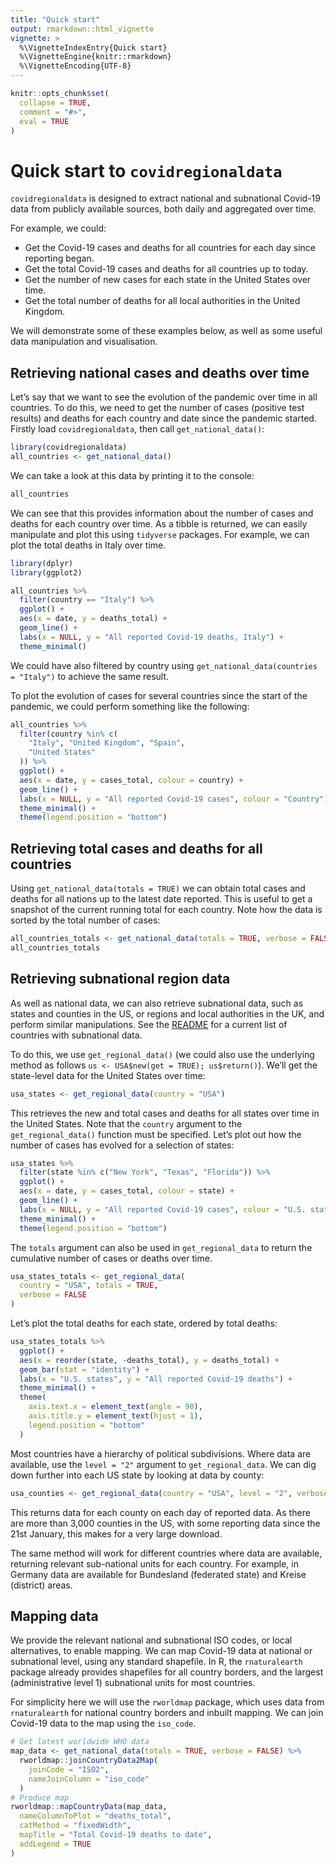 ```yaml
---
title: "Quick start"
output: rmarkdown::html_vignette
vignette: >
  %\VignetteIndexEntry{Quick start}
  %\VignetteEngine{knitr::rmarkdown}
  %\VignetteEncoding{UTF-8}
---
```


```r
knitr::opts_chunk$set(
  collapse = TRUE,
  comment = "#>",
  eval = TRUE
)
```

# Quick start to `covidregionaldata`

`covidregionaldata` is designed to extract national and subnational Covid-19 data from publicly available sources, both daily and aggregated over time.

For example, we could:

* Get the Covid-19 cases and deaths for all countries for each day since reporting began.
* Get the total Covid-19 cases and deaths for all countries up to today.
* Get the number of new cases for each state in the United States over time.
* Get the total number of deaths for all local authorities in the United Kingdom.

We will demonstrate some of these examples below, as well as some useful data manipulation and visualisation.

## Retrieving national cases and deaths over time

Let's say that we want to see the evolution of the pandemic over time in all countries. To do this, we need to get the number of cases (positive test results) and deaths for each country and date since the pandemic started. Firstly load `covidregionaldata`, then call `get_national_data()`:

```r
library(covidregionaldata)
all_countries <- get_national_data()
```

We can take a look at this data by printing it to the console:

```r
all_countries
```

We can see that this provides information about the number of cases and deaths for each country over time. As a tibble is returned, we can easily manipulate and plot this using `tidyverse` packages. For example, we can plot the total deaths in Italy over time.

```r
library(dplyr)
library(ggplot2)

all_countries %>%
  filter(country == "Italy") %>%
  ggplot() +
  aes(x = date, y = deaths_total) +
  geom_line() +
  labs(x = NULL, y = "All reported Covid-19 deaths, Italy") +
  theme_minimal()
```

We could have also filtered by country using `get_national_data(countries = "Italy")` to achieve the same result.

To plot the evolution of cases for several countries since the start of the pandemic, we could perform something like the following:

```r
all_countries %>%
  filter(country %in% c(
    "Italy", "United Kingdom", "Spain",
    "United States"
  )) %>%
  ggplot() +
  aes(x = date, y = cases_total, colour = country) +
  geom_line() +
  labs(x = NULL, y = "All reported Covid-19 cases", colour = "Country") +
  theme_minimal() +
  theme(legend.position = "bottom")
```

## Retrieving total cases and deaths for all countries

Using `get_national_data(totals = TRUE)` we can obtain total cases and deaths for all nations up to the latest date reported. This is useful to get a snapshot of the current running total for each country. Note how the data is sorted by the total number of cases:

```r
all_countries_totals <- get_national_data(totals = TRUE, verbose = FALSE)
all_countries_totals
```

## Retrieving subnational region data

As well as national data, we can also retrieve subnational data, such as states and counties in the US, or regions and local authorities in the UK, and perform similar manipulations. See the [README](https://epiforecasts.io/covidregionaldata/) for a current list of countries with subnational data.

To do this, we use `get_regional_data()` (we could also use the underlying method as follows `us <- USA$new(get = TRUE); us$return()`). We'll get the state-level data for the United States over time:

```r
usa_states <- get_regional_data(country = "USA")
```

This retrieves the new and total cases and deaths for all states over time in the United States. Note that the `country` argument to the `get_regional_data()` function must be specified. Let's plot out how the number of cases has evolved for a selection of states:

```r
usa_states %>%
  filter(state %in% c("New York", "Texas", "Florida")) %>%
  ggplot() +
  aes(x = date, y = cases_total, colour = state) +
  geom_line() +
  labs(x = NULL, y = "All reported Covid-19 cases", colour = "U.S. state") +
  theme_minimal() +
  theme(legend.position = "bottom")
```
The `totals` argument can also be used in `get_regional_data` to return the cumulative number of cases or deaths over time.

```r
usa_states_totals <- get_regional_data(
  country = "USA", totals = TRUE,
  verbose = FALSE
)
```

Let's plot the total deaths for each state, ordered by total deaths:

```r
usa_states_totals %>%
  ggplot() +
  aes(x = reorder(state, -deaths_total), y = deaths_total) +
  geom_bar(stat = "identity") +
  labs(x = "U.S. states", y = "All reported Covid-19 deaths") +
  theme_minimal() +
  theme(
    axis.text.x = element_text(angle = 90),
    axis.title.y = element_text(hjust = 1),
    legend.position = "bottom"
  )
```

Most countries have a hierarchy of political subdivisions. Where data are available, use the `level = "2"` argument to `get_regional_data`. We can dig down further into each US state by looking at data by county:

```r
usa_counties <- get_regional_data(country = "USA", level = "2", verbose = FALSE)
```

This returns data for each county on each day of reported data. As there are more than 3,000 counties in the US, with some reporting data since the 21st January, this makes for a very large download.

The same method will work for different countries where data are available, returning relevant sub-national units for each country. For example, in Germany data are available for Bundesland (federated state) and Kreise (district) areas.

## Mapping data

We provide the relevant national and subnational ISO codes, or local alternatives, to enable mapping.  We can map Covid-19 data at national or subnational level, using any standard shapefile. In R, the `rnaturalearth` package already provides shapefiles for all country borders, and the largest (administrative level 1) subnational units for most countries.

For simplicity here we will use the `rworldmap` package, which uses data from `rnaturalearth` for national country borders and inbuilt mapping. We can join Covid-19 data to the map using the `iso_code`.

```r
# Get latest worldwide WHO data
map_data <- get_national_data(totals = TRUE, verbose = FALSE) %>%
  rworldmap::joinCountryData2Map(
    joinCode = "ISO2",
    nameJoinColumn = "iso_code"
  )
# Produce map
rworldmap::mapCountryData(map_data,
  nameColumnToPlot = "deaths_total",
  catMethod = "fixedWidth",
  mapTitle = "Total Covid-19 deaths to date",
  addLegend = TRUE
)
```
